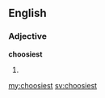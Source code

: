 ==English==

===Adjective===
'''choosiest'''

# {{superlative of|choosy}}

[[my:choosiest]]
[[sv:choosiest]]